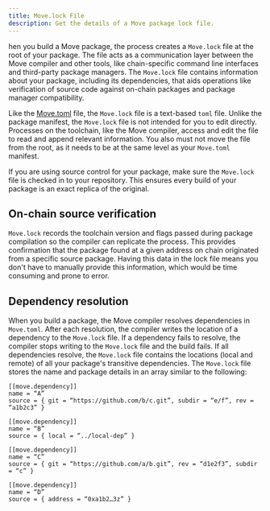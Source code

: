 ```yaml
---
title: Move.lock File
description: Get the details of a Move package lock file.
---
```


hen you build a Move package, the process creates a `Move.lock` file at the root of your package. The file acts as a communication layer between the Move compiler and other tools, like chain-specific command line interfaces and third-party package managers. The `Move.lock` file contains information about your package, including its dependencies, that aids operations like verification of source code against on-chain packages and package manager compatibility.    

Like the [Move.toml](./move-toml.mdx) file, the `Move.lock` file is a text-based `toml` file. Unlike the package manifest, the `Move.lock` file is not intended for you to edit directly. Processes on the toolchain, like the Move compiler, access and edit the file to read and append relevant information. You also must not move the file from the root, as it needs to be at the same level as your `Move.toml` manifest. 

If you are using source control for your package, make sure the `Move.lock` file is checked in to your repository. This ensures every build of your package is an exact replica of the original.   

## On-chain source verification

`Move.lock` records the toolchain version and flags passed during package compilation so the compiler can replicate the process. This provides confirmation that the package found at a given address on chain originated from a specific source package. Having this data in the lock file means you don't have to manually provide this information, which would be time consuming and prone to error.

## Dependency resolution

When you build a package, the Move compiler resolves dependencies in `Move.toml`. After each resolution, the compiler writes the location of a dependency to the `Move.lock` file. If a dependency fails to resolve, the compiler stops writing to the `Move.lock` file and the build fails. If all dependencies resolve, the `Move.lock` file contains the locations (local and remote) of all your package's transitive dependencies. The `Move.lock` file stores the name and package details in an array similar to the following:

```
[[move.dependency]]
name = “A”
source = { git = “https://github.com/b/c.git”, subdir = “e/f”, rev = “a1b2c3” }

[[move.dependency]]
name = “B”
source = { local = “../local-dep” }

[[move.dependency]]
name = “C”
source = { git = “https://github.com/a/b.git”, rev = “d1e2f3”, subdir = “c” }

[[move.dependency]]
name = “D”
source = { address = “0xa1b2…3z” }
```